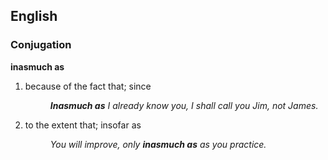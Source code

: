 ==English==
===Conjugation===
'''inasmuch as'''
# because of the fact that; since
#:'' '''Inasmuch as''' I already know you, I shall call you Jim, not James.''
# to the extent that; insofar as
#:''You will improve, only '''inasmuch as''' as you practice.''